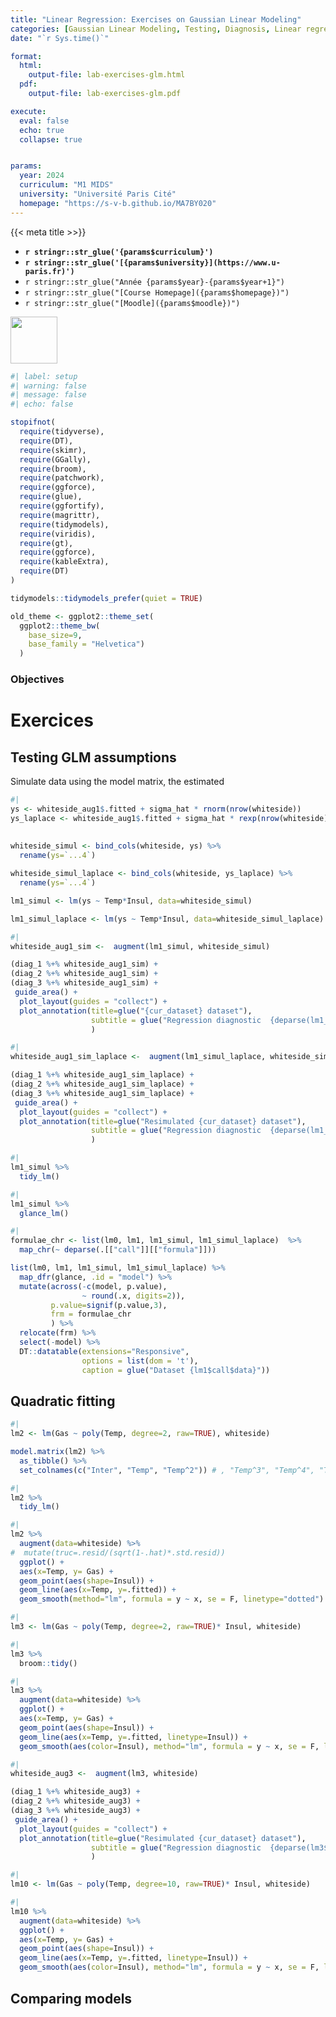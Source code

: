```yaml
---
title: "Linear Regression: Exercises on Gaussian Linear Modeling"
categories: [Gaussian Linear Modeling, Testing, Diagnosis, Linear regression]
date: "`r Sys.time()`"

format:
  html:
    output-file: lab-exercises-glm.html
  pdf:
    output-file: lab-exercises-glm.pdf

execute: 
  eval: false
  echo: true
  collapse: true


params:
  year: 2024 
  curriculum: "M1 MIDS"
  university: "Université Paris Cité"
  homepage: "https://s-v-b.github.io/MA7BY020"
---
```



::: {layout="[80,20]"}

::: {#first-column}

{{< meta title >>}}

- **`r stringr::str_glue('{params$curriculum}')`**
- **`r stringr::str_glue('[{params$university}](https://www.u-paris.fr)')`**
- `r stringr::str_glue("Année {params$year}-{params$year+1}")`
- `r stringr::str_glue("[Course Homepage]({params$homepage})")`  
- `r stringr::str_glue("[Moodle]({params$moodle})")`

::: 

::: {#second-column}
![](/images/UniversiteParis_monogramme_couleur_RVB.png){align="right" style="size:50px;" width=75}
:::

:::


```r
#| label: setup
#| warning: false
#| message: false
#| echo: false

stopifnot(
  require(tidyverse),
  require(DT),
  require(skimr),
  require(GGally),
  require(broom),
  require(patchwork),
  require(ggforce),
  require(glue),
  require(ggfortify),
  require(magrittr),
  require(tidymodels),
  require(viridis),
  require(gt),
  require(ggforce), 
  require(kableExtra),
  require(DT)
)

tidymodels::tidymodels_prefer(quiet = TRUE)

old_theme <- ggplot2::theme_set(
  ggplot2::theme_bw(
    base_size=9, 
    base_family = "Helvetica")
  )
```


::: {.callout-important}

### Objectives

:::


# Exercices 

## Testing GLM assumptions

Simulate data using the model matrix, the estimated 

```r
#| 
ys <- whiteside_aug1$.fitted + sigma_hat * rnorm(nrow(whiteside))
ys_laplace <- whiteside_aug1$.fitted + sigma_hat * rexp(nrow(whiteside)) * sign(runif(nrow(whiteside)))
  
  
whiteside_simul <- bind_cols(whiteside, ys) %>% 
  rename(ys=`...4`)

whiteside_simul_laplace <- bind_cols(whiteside, ys_laplace) %>% 
  rename(ys=`...4`)

lm1_simul <- lm(ys ~ Temp*Insul, data=whiteside_simul)

lm1_simul_laplace <- lm(ys ~ Temp*Insul, data=whiteside_simul_laplace)
```

```r
#| 
whiteside_aug1_sim <-  augment(lm1_simul, whiteside_simul)

(diag_1 %+% whiteside_aug1_sim) +
(diag_2 %+% whiteside_aug1_sim) +
(diag_3 %+% whiteside_aug1_sim) +  
 guide_area() +
  plot_layout(guides = "collect") +
  plot_annotation(title=glue("{cur_dataset} dataset"),
                  subtitle = glue("Regression diagnostic  {deparse(lm1_simul$call$formula)}"), caption = 'One possible outlier.\n Visible on all three plots.'
                  )
```


```r
#| 
whiteside_aug1_sim_laplace <-  augment(lm1_simul_laplace, whiteside_simul_laplace)

(diag_1 %+% whiteside_aug1_sim_laplace) +
(diag_2 %+% whiteside_aug1_sim_laplace) +
(diag_3 %+% whiteside_aug1_sim_laplace) +  
 guide_area() +
  plot_layout(guides = "collect") +
  plot_annotation(title=glue("Resimulated {cur_dataset} dataset"),
                  subtitle = glue("Regression diagnostic  {deparse(lm1_simul_laplace$call$formula)}"), caption = 'Laplace noise.\n Visible on all three plots?'
                  )
```


```r
#| 
lm1_simul %>% 
  tidy_lm()
```

```r
#| 
lm1_simul %>% 
  glance_lm()
```

```r
#| 
formulae_chr <- list(lm0, lm1, lm1_simul, lm1_simul_laplace)  %>% 
  map_chr(~ deparse(.[["call"]][["formula"]]))

list(lm0, lm1, lm1_simul, lm1_simul_laplace) %>% 
  map_dfr(glance, .id = "model") %>% 
  mutate(across(-c(model, p.value), 
                ~ round(.x, digits=2)),
         p.value=signif(p.value,3), 
         frm = formulae_chr
         ) %>% 
  relocate(frm) %>% 
  select(-model) %>% 
  DT::datatable(extensions="Responsive",
                options = list(dom = 't'), 
                caption = glue("Dataset {lm1$call$data}"))


```


## Quadratic fitting 

```r
#| 
lm2 <- lm(Gas ~ poly(Temp, degree=2, raw=TRUE), whiteside)

model.matrix(lm2) %>% 
  as_tibble() %>% 
  set_colnames(c("Inter", "Temp", "Temp^2")) # , "Temp^3", "Temp^4", "Temp^5" ))
```


```r
#| 
lm2 %>% 
  tidy_lm()
```

```r
#| 
lm2 %>% 
  augment(data=whiteside) %>% 
#  mutate(truc=.resid/(sqrt(1-.hat)*.std.resid))
  ggplot() +
  aes(x=Temp, y= Gas) + 
  geom_point(aes(shape=Insul)) +
  geom_line(aes(x=Temp, y=.fitted)) +
  geom_smooth(method="lm", formula = y ~ x, se = F, linetype="dotted")
```


```r
#| 
lm3 <- lm(Gas ~ poly(Temp, degree=2, raw=TRUE)* Insul, whiteside)
```


```r
#| 
lm3 %>% 
  broom::tidy()
```


```r
#| 
lm3 %>% 
  augment(data=whiteside) %>% 
  ggplot() +
  aes(x=Temp, y= Gas) + 
  geom_point(aes(shape=Insul)) +
  geom_line(aes(x=Temp, y=.fitted, linetype=Insul)) +
  geom_smooth(aes(color=Insul), method="lm", formula = y ~ x, se = F, linetype="dotted")
```



```r
#| 
whiteside_aug3 <-  augment(lm3, whiteside)

(diag_1 %+% whiteside_aug3) +
(diag_2 %+% whiteside_aug3) +
(diag_3 %+% whiteside_aug3) +  
 guide_area() +
  plot_layout(guides = "collect") +
  plot_annotation(title=glue("Resimulated {cur_dataset} dataset"),
                  subtitle = glue("Regression diagnostic  {deparse(lm3$call$formula)}"), caption = ''
                  )
```


```r
#| 
lm10 <- lm(Gas ~ poly(Temp, degree=10, raw=TRUE)* Insul, whiteside)
```


```r
#| 
lm10 %>% 
  augment(data=whiteside) %>% 
  ggplot() +
  aes(x=Temp, y= Gas) + 
  geom_point(aes(shape=Insul)) +
  geom_line(aes(x=Temp, y=.fitted, linetype=Insul)) +
  geom_smooth(aes(color=Insul), method="lm", formula = y ~ x, se = F, linetype="dotted")
```

## Comparing models


